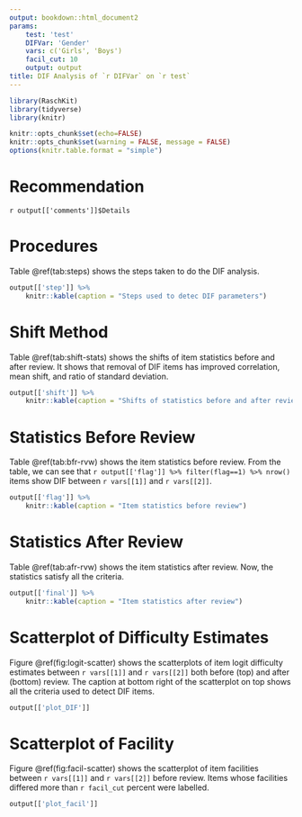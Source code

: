 ```yaml
---
output: bookdown::html_document2
params:
    test: 'test'
    DIFVar: 'Gender'
    vars: c('Girls', 'Boys')
    facil_cut: 10
    output: output
title: DIF Analysis of `r DIFVar` on `r test`
---
```


```r
library(RaschKit)
library(tidyverse)
library(knitr)

knitr::opts_chunk$set(echo=FALSE)
knitr::opts_chunk$set(warning = FALSE, message = FALSE) 
options(knitr.table.format = "simple")
```

# Recommendation

`r output[['comments']]$Details`

# Procedures

Table \@ref(tab:steps) shows the steps taken to do the DIF analysis.

```r
output[['step']] %>% 
    knitr::kable(caption = "Steps used to detec DIF parameters")
```

# Shift Method

Table \@ref(tab:shift-stats) shows the shifts of item statistics before and 
after review. It shows that removal of DIF items has improved correlation, 
mean shift, and ratio of standard deviation.

```r
output[['shift']] %>% 
    knitr::kable(caption = "Shifts of statistics before and after review")
```

# Statistics Before Review

Table \@ref(tab:bfr-rvw) shows the item statistics before review. From the table, 
we can see that `r output[['flag']] %>% filter(flag==1) %>% nrow()` items 
show DIF between `r vars[[1]]` and `r vars[[2]]`.

```r
output[['flag']] %>% 
    knitr::kable(caption = "Item statistics before review")
```

# Statistics After Review

Table \@ref(tab:afr-rvw) shows the item statistics after review. Now, the statistics
satisfy all the criteria.

```r
output[['final']] %>% 
    knitr::kable(caption = "Item statistics after review") 
```

# Scatterplot of Difficulty Estimates

Figure \@ref(fig:logit-scatter) shows the scatterplots of item logit difficulty 
estimates between `r vars[[1]]` and `r vars[[2]]` both before (top) and after 
(bottom) review. The caption at bottom right of the scatterplot on top shows 
all the criteria used to detect DIF items.

```r
output[['plot_DIF']]
```

# Scatterplot of Facility

Figure \@ref(fig:facil-scatter) shows the scatterplot of item facilities 
between `r vars[[1]]` and `r vars[[2]]` before review. Items whose facilities 
differed more than `r facil_cut` percent were labelled. 

```r
output[['plot_facil']]
```

